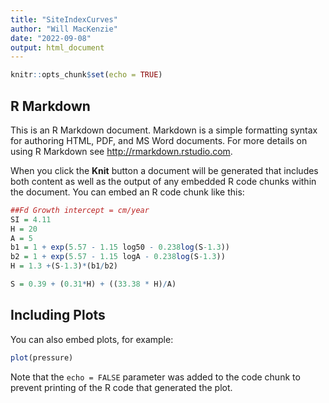 ```yaml
---
title: "SiteIndexCurves"
author: "Will MacKenzie"
date: "2022-09-08"
output: html_document
---
```


```r
knitr::opts_chunk$set(echo = TRUE)
```

## R Markdown

This is an R Markdown document. Markdown is a simple formatting syntax for authoring HTML, PDF, and MS Word documents. For more details on using R Markdown see <http://rmarkdown.rstudio.com>.

When you click the **Knit** button a document will be generated that includes both content as well as the output of any embedded R code chunks within the document. You can embed an R code chunk like this:

```r
##Fd Growth intercept = cm/year 
SI = 4.11
H = 20
A = 5
b1 = 1 + exp(5.57 - 1.15 log50 - 0.238log(S-1.3))
b2 = 1 + exp(5.57 - 1.15 logA - 0.238log(S-1.3))
H = 1.3 +(S-1.3)*(b1/b2)

S = 0.39 + (0.31*H) + ((33.38 * H)/A)
```

## Including Plots

You can also embed plots, for example:

```r
plot(pressure)
```

Note that the `echo = FALSE` parameter was added to the code chunk to prevent printing of the R code that generated the plot.
